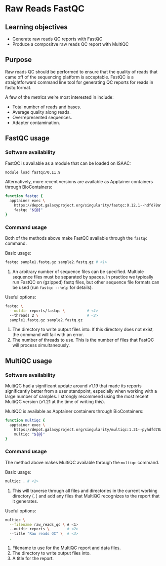 # Raw Reads FastQC

## Learning objectives

- Generate raw reads QC reports with FastQC
- Produce a compositve raw reads QC report with MultiQC

## Purpose

Raw reads QC should be performed to ensure that the quality of reads that came off of the sequencing platform is acceptable.
FastQC is a straightforward command line tool for generating QC reports for reads in fastq format.

A few of the metrics we're most interested in include:

- Total number of reads and bases.
- Average quality along reads.
- Overrepresented sequences.
- Adapter contamination.

## FastQC usage

### Software availability

FastQC is available as a module that can be loaded on ISAAC:

``` .bash
module load fastqc/0.11.9
```


Alternatively, more recent versions are available as Apptainer containers through BioContainers:

```.bash
function fastqc {
  apptainer exec \
    https://depot.galaxyproject.org/singularity/fastqc:0.12.1--hdfd78af_0 \
    fastqc "${@}"
}
```


### Command usage

Both of the methods above make FastQC available through the `fastqc` command.

Basic usage:

``` .bash
fastqc sample1.fastq.gz sample2.fastq.gz # <1>
```
1. An arbitrary number of sequence files can be specified.
Multiple sequence files must be separated by spaces.
In practice we typically run FastQC on (gzipped) fastq files, but other sequence file formats can be used (run `fastqc --help` for details).


Useful options:

``` .bash
fastqc \
  --outdir reports/fastqc \          # <1>
  --threads 2 \                      # <2>
  sample1.fastq.gz sample2.fastq.gz
```
1. The directory to write output files into.
If this directory does not exist, the command will fail with an error.
2. The number of threads to use.
This is the number of files that FastQC will process simultaneously.


## MultiQC usage

### Software availability

MultiQC had a significant update around v1.19 that made its reports significantly better from a user standpoint, especially when working with a large number of samples.
I strongly recommend using the most recent MultiQC version (v1.21 at the time of writing this).

MultiQC is available as Apptainer containers through BioContainers:

```.bash
function multiqc {
  apptainer exec \
    https://depot.galaxyproject.org/singularity/multiqc:1.21--pyhdfd78af_0 \
    multiqc "${@}"
}
```


### Command usage

The method above makes MultiQC available through the `multiqc` command.

Basic usage:

``` .bash
multiqc . # <1>
```
1. This will traverse through all files and directories in the current working directory (`.`) and add any files that MultiQC recognizes to the report that it generates.


Useful options:

``` .bash
multiqc \
  --filename raw_reads_qc \ # <1>
  --outdir reports \        # <2>
  --title "Raw reads QC" \  # <3>
  .
```
1. Filename to use for the MultiQC report and data files.
2. The directory to write output files into.
3. A title for the report.
